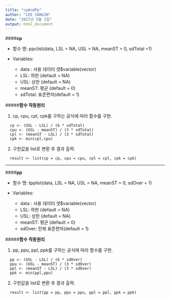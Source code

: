 ---
title: "cpAndPp"
author: "LEE SANGIN"
date: "2017년 5월 1일"
output: html_document
---

####**cp**

  * 함수 명: ppclist(data, LSL = NA, USL = NA, meanST = 0, sdTotal =1)

  * Variables:  
    -	data : 사용 데이터 셋$variable(vector)
    -	LSL: 하한 (default = NA)
    -	USL: 상한 (default = NA)
    - meanST: 평균 (default = 0)
    - sdTotal: 표준편차(default = 1)

#####**함수 작동원리**  
  
1. cp, cpu, cpl, cpk를 구하는 공식에 따라 함수를 구현.   

```
  cp <- (USL - LSL) / (6 * sdTotal)
  cpu <- (USL - meanST) / (3 * sdTotal)
  cpl <- (meanST - LSL) / (3 * sdTotal)
  cpk <- min(cpl,cpu)
```
2. 구한값을 list로 변환 후 결과 출력.  

```
  result <- list(cp = cp, cpu = cpu, cpl = cpl, cpk = cpk)
```
***

####**pp**

  * 함수 명: tpplist(data, LSL = NA, USL = NA, meanST = 0, sdOver = 1)

  * Variables:  
    -	data : 사용 데이터 셋$variable(vector)
    -	LSL: 하한 (default = NA)
    -	USL: 상한 (default = NA)
    - meanST: 평균 (default = 0)
    - sdOver: 전체 표준편차(default = 1)  

#####**함수 작동원리**  
  
1. pp, ppu, ppl, ppk를 구하는 공식에 따라 함수를 구현.   

```
  pp <- (USL - LSL) / (6 * sdOver)
  ppu <- (USL - meanST) / (3 * sdOver)
  ppl <- (meanST - LSL) / (3 * sdOver)
  ppk <- min(ppl,ppu)
```
2. 구한값을 list로 변환 후 결과 출력.  

```
  result <- list(pp = pp, ppu = ppu, ppl = ppl, ppk = ppk)
```


